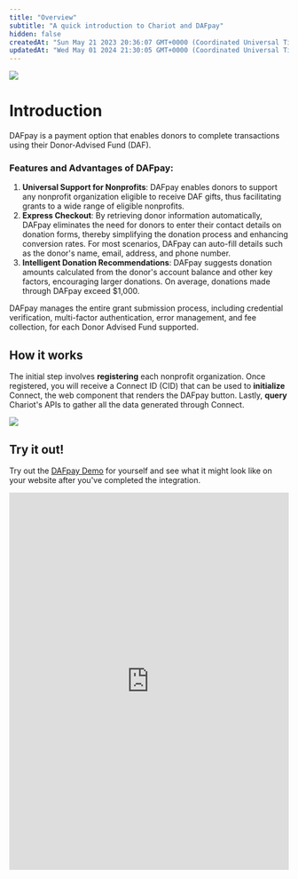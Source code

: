 ```yaml
---
title: "Overview"
subtitle: "A quick introduction to Chariot and DAFpay"
hidden: false
createdAt: "Sun May 21 2023 20:36:07 GMT+0000 (Coordinated Universal Time)"
updatedAt: "Wed May 01 2024 21:30:05 GMT+0000 (Coordinated Universal Time)"
---
```

<img src='../../images/a080c51-api_doc_image.png' />


# Introduction

DAFpay is a payment option that enables donors to complete transactions using their Donor-Advised Fund (DAF).

### Features and Advantages of DAFpay:

1. **Universal Support for Nonprofits**: DAFpay enables donors to support any nonprofit organization eligible to receive DAF gifts, thus facilitating grants to a wide range of eligible nonprofits.
2. **Express Checkout**: By retrieving donor information automatically, DAFpay eliminates the need for donors to enter their contact details on donation forms, thereby simplifying the donation process and enhancing conversion rates. For most scenarios, DAFpay can auto-fill details such as the donor's name, email, address, and phone number.
3. **Intelligent Donation Recommendations**: DAFpay suggests donation amounts calculated from the donor's account balance and other key factors, encouraging larger donations. On average, donations made through DAFpay exceed $1,000.

DAFpay manages the entire grant submission process, including credential verification, multi-factor authentication, error management, and fee collection, for each Donor Advised Fund supported.

## How it works

The initial step involves **registering** each nonprofit organization. Once registered, you will receive a Connect ID (CID) that can be used to **initialize** Connect, the web component that renders the DAFpay button.  Lastly, **query** Chariot's APIs to gather all the data generated through Connect. 

<Frame>
    <img src='../../images/a750cf5-API_Docs_Overview_Diagram.png' />
</Frame>

## Try it out!

Try out the [DAFpay Demo](https://secure.dafpay.com/demo) for yourself and see what it might look like on your website after you've completed the integration.

<iframe src="https://secure.dafpay.com/tryitnow" width="100%" height="680" frameborder="0"></iframe>
